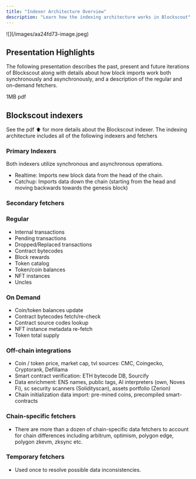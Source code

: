 ```yaml
---
title: "Indexer Architecture Overview"
description: "Learn how the indexing architecture works in Blockscout"
---
```


<Frame caption>
  ![](/images/aa24fd73-image.jpeg)
</Frame>

## Presentation Highlights

The following presentation describes the past, present and future iterations of Blockscout along with details about how block imports work both synchronously and asynchronously, and a description of the regular and on-demand fetchers.

<Card title="Blockscout Indexer Architecture Overview.pdf" icon="file-pdf" horizontal={false} href="https://blockscout-icons.s3.us-east-1.amazonaws.com/Blockscout+Indexer+Architecture+Overview.pdf">
  1MB pdf
</Card>

## Blockscout indexers

See the pdf ⬆️ for more details about the Blockscout indexer. The indexing architecture includes all of the following indexers and fetchers

### Primary Indexers

Both indexers utilize synchronous and asynchronous operations.

- Realtime: Imports new block data from the head of the chain.
- Catchup: Imports data down the chain (starting from the head and moving backwards towards the genesis block)

### Secondary fetchers

### Regular

- Internal transactions
- Pending transactions
- Dropped/Replaced transactions
- Contract bytecodes
- Block rewards
- Token catalog
- Token/coin balances
- NFT instances
- Uncles

### On Demand

- Coin/token balances update
- Contract bytecodes fetch/re-check
- Contract source codes lookup
- NFT instance metadata re-fetch
- Token total supply

### Off-chain integrations

- Coin / token price, market cap, tvl sources: CMC, Coingecko, Cryptorank, Defillama
- Smart contract verification: ETH bytecode DB, Sourcify
- Data enrichment: ENS names, public tags, AI interpreters (own, Noves Fi), sc security scanners (Solidityscan), assets portfolio (Zerion)
- Chain initialization data import: pre-mined coins, precompiled smart-contracts

### Chain-specific fetchers

- There are more than a dozen of chain-specific data fetchers to account for chain differences including arbitrum, optimism, polygon edge, polygon zkevm, zksync etc.

### Temporary fetchers

- Used once to resolve possible data inconsistencies.